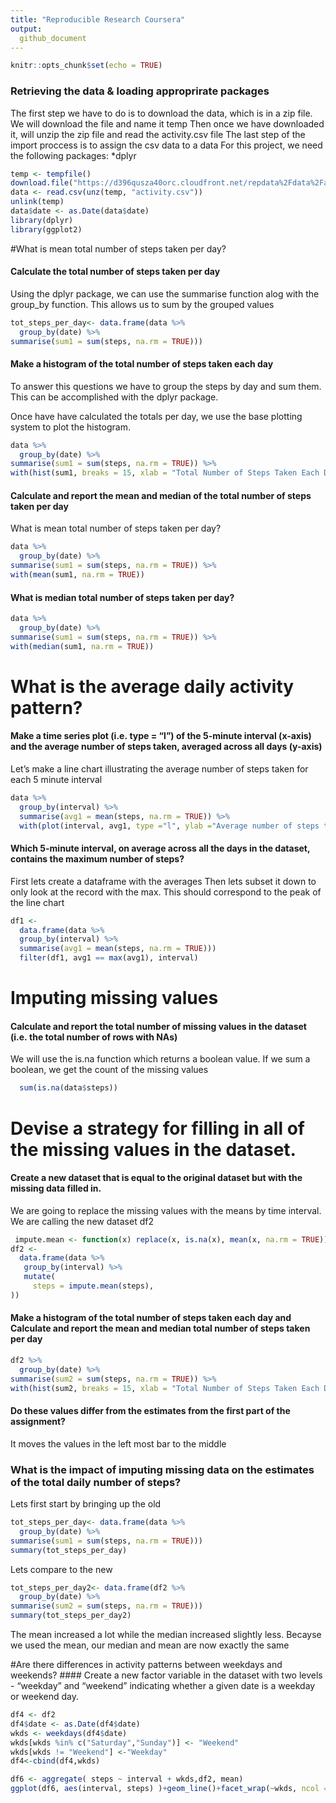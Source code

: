 ---
title: "Reproducible Research Coursera"
output: 
  github_document
---

```{r setup, include=FALSE}
knitr::opts_chunk$set(echo = TRUE)
```

### Retrieving the data & loading approprirate packages
The first step we have to do is to download the data, which is in a zip file. We will download the file and name it temp
Then once we have downloaded it, will unzip the zip file and read the activity.csv file
The last step of the import proccess is to assign the csv data to a data
For this project, we need the following packages:
*dplyr

```{r temp}
temp <- tempfile()
download.file("https://d396qusza40orc.cloudfront.net/repdata%2Fdata%2Factivity.zip",temp)
data <- read.csv(unz(temp, "activity.csv"))
unlink(temp)
data$date <- as.Date(data$date)
library(dplyr)
library(ggplot2)
```
#What is mean total number of steps taken per day?

#### Calculate the total number of steps taken per day
Using the dplyr package, we can use the summarise function alog with the group_by function. This allows us to sum by the grouped values
```{r data0}
tot_steps_per_day<- data.frame(data %>%
  group_by(date) %>%
summarise(sum1 = sum(steps, na.rm = TRUE)))

```
#### Make a histogram of the total number of steps taken each day

To answer this questions we have to group the steps by day and sum them. This can be accomplished with the dplyr package.

Once have have calculated the totals per day, we use the base plotting system to plot the histogram. 
```{r data}
data %>%
  group_by(date) %>%
summarise(sum1 = sum(steps, na.rm = TRUE)) %>%
with(hist(sum1, breaks = 15, xlab = "Total Number of Steps Taken Each Day", main ="Total Number of Steps Taken Each Day Frequency"))
```




#### Calculate and report the mean and median of the total number of steps taken per day

What is mean total number of steps taken per day?
```{r data1}
data %>%
  group_by(date) %>%
summarise(sum1 = sum(steps, na.rm = TRUE)) %>%
with(mean(sum1, na.rm = TRUE))
```
#### What is median total number of steps taken per day?
```{r data2}
data %>%
  group_by(date) %>%
summarise(sum1 = sum(steps, na.rm = TRUE)) %>%
with(median(sum1, na.rm = TRUE))
```


# What is the average daily activity pattern?
#### Make a time series plot (i.e. type = "l") of the 5-minute interval (x-axis) and the average number of steps taken, averaged across all days (y-axis)
Let's make a line chart illustrating the average number of steps taken for each 5 minute interval

``` {r data3}
data %>%
  group_by(interval) %>%
  summarise(avg1 = mean(steps, na.rm = TRUE)) %>%
  with(plot(interval, avg1, type ="l", ylab ="Average number of steps taken"))
```




#### Which 5-minute interval, on average across all the days in the dataset, contains the maximum number of steps?
First lets create a dataframe with the averages
Then lets subset it down to only look at the record with the max. This should correspond to the peak of the line chart

``` {r data 4}
df1 <- 
  data.frame(data %>%
  group_by(interval) %>%
  summarise(avg1 = mean(steps, na.rm = TRUE)))
  filter(df1, avg1 == max(avg1), interval)
```

# Imputing missing values

####  Calculate and report the total number of missing values in the dataset (i.e. the total number of rows with NAs)

We will use the is.na function which returns a boolean value. If we sum a boolean, we get the count of the missing values

``` {r data 5}
  sum(is.na(data$steps))
```


# Devise a strategy for filling in all of the missing values in the dataset.
####  Create a new dataset that is equal to the original dataset but with the missing data filled in.

We are going to replace the missing values with the means by time interval. 
We are calling the new dataset df2

``` {r data 6}

 impute.mean <- function(x) replace(x, is.na(x), mean(x, na.rm = TRUE))
df2 <-
  data.frame(data %>%
   group_by(interval) %>%
   mutate(
     steps = impute.mean(steps),
))
```

#### Make a histogram of the total number of steps taken each day and Calculate and report the mean and median total number of steps taken per day
``` {r data 7}
df2 %>%
  group_by(date) %>%
summarise(sum2 = sum(steps, na.rm = TRUE)) %>%
with(hist(sum2, breaks = 15, xlab = "Total Number of Steps Taken Each Day", main ="Total Number of Steps Taken Each Day Frequency"))
```

#### Do these values differ from the estimates from the first part of the assignment?
It moves the values in the left most bar to the middle

### What is the impact of imputing missing data on the estimates of the total daily number of steps?
Lets first start by bringing up the old
```{r data7}
tot_steps_per_day<- data.frame(data %>%
  group_by(date) %>%
summarise(sum1 = sum(steps, na.rm = TRUE)))
summary(tot_steps_per_day)
```
Lets compare to the new
```{r data8}
tot_steps_per_day2<- data.frame(df2 %>%
  group_by(date) %>%
summarise(sum2 = sum(steps, na.rm = TRUE)))
summary(tot_steps_per_day2)
```
The mean increased a lot while the median increased slightly less. Becayse we used the mean, our median and mean are now exactly the same

#Are there differences in activity patterns between weekdays and weekends?
#### Create a new factor variable in the dataset with two levels - "weekday" and "weekend" indicating whether a given date is a weekday or weekend day.
``` {r data9}
df4 <- df2
df4$date <- as.Date(df4$date)
wkds <- weekdays(df4$date)
wkds[wkds %in% c("Saturday","Sunday")] <- "Weekend"
wkds[wkds != "Weekend"] <-"Weekday"
df4<-cbind(df4,wkds)
```


``` {r data10}
df6 <- aggregate( steps ~ interval + wkds,df2, mean)
ggplot(df6, aes(interval, steps) )+geom_line()+facet_wrap(~wkds, ncol = 1)
```
